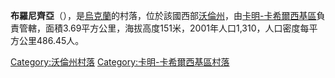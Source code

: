 {{coord|51|39|12|N|25|9|44|E|scale:30000|display=title}}

'''布羅尼齊亞'''（{{lang-uk|Брониця}}），是[[烏克蘭|烏克蘭]]的村落，位於該國西部[[沃倫州|沃倫州]]，由[[卡明-卡希爾西基區|卡明-卡希爾西基區]]負責管轄，面積3.69平方公里，海拔高度151米，2001年人口1,310，人口密度每平方公里486.45人。

[[Category:沃倫州村落|Category:沃倫州村落]]
[[Category:卡明-卡希爾西基區村落|Category:卡明-卡希爾西基區村落]]


{{Volyn-geo-stub}}